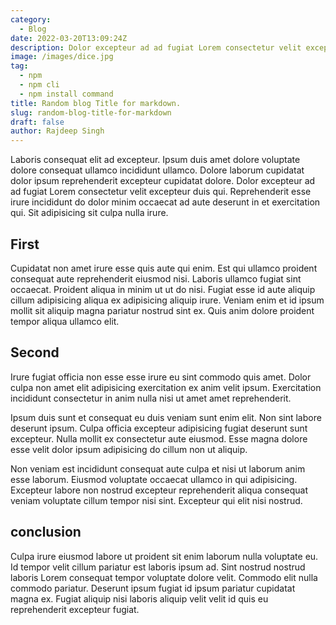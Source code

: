 ```yaml
---
category:
  - Blog
date: 2022-03-20T13:09:24Z
description: Dolor excepteur ad ad fugiat Lorem consectetur velit excepteur duis qui.
image: /images/dice.jpg
tag:
  - npm
  - npm cli
  - npm install command
title: Random blog Title for markdown.
slug: random-blog-title-for-markdown
draft: false
author: Rajdeep Singh
---
```


Laboris consequat elit ad excepteur. Ipsum duis amet dolore voluptate dolore consequat ullamco incididunt ullamco. Dolore laborum cupidatat dolor ipsum reprehenderit excepteur cupidatat dolore. 
Dolor excepteur ad ad fugiat Lorem consectetur velit excepteur duis qui. Reprehenderit esse irure incididunt do dolor minim occaecat ad aute deserunt in et exercitation qui. Sit adipisicing sit culpa nulla irure.
## First
Cupidatat non amet irure esse quis aute qui enim. Est qui ullamco proident consequat aute reprehenderit eiusmod nisi. Laboris ullamco fugiat sint occaecat. Proident aliqua in minim ut ut do nisi. Fugiat esse id aute aliquip cillum adipisicing aliqua ex adipisicing aliquip irure. Veniam enim et id ipsum mollit sit aliquip magna pariatur nostrud sint ex. Quis anim dolore proident tempor aliqua ullamco elit.
## Second 
Irure fugiat officia non esse esse irure eu sint commodo quis amet. Dolor culpa non amet elit adipisicing exercitation ex anim velit ipsum. Exercitation incididunt consectetur in anim nulla nisi ut amet amet reprehenderit.

Ipsum duis sunt et consequat eu duis veniam sunt enim elit. Non sint labore deserunt ipsum. Culpa officia excepteur adipisicing fugiat deserunt sunt excepteur. Nulla mollit ex consectetur aute eiusmod. Esse magna dolore esse velit dolor ipsum adipisicing do cillum non ut aliquip.

Non veniam est incididunt consequat aute culpa et nisi ut laborum anim esse laborum. Eiusmod voluptate occaecat ullamco in qui adipisicing. Excepteur labore non nostrud excepteur reprehenderit aliqua consequat veniam voluptate cillum tempor nisi sint. Excepteur qui elit nisi nostrud.
## conclusion
Culpa irure eiusmod labore ut proident sit enim laborum nulla voluptate eu. Id tempor velit cillum pariatur est laboris ipsum ad. Sint nostrud nostrud laboris Lorem consequat tempor voluptate dolore velit. Commodo elit nulla commodo pariatur. Deserunt ipsum fugiat id ipsum pariatur cupidatat magna ex. Fugiat aliquip nisi laboris aliquip velit velit id quis eu reprehenderit excepteur fugiat.

